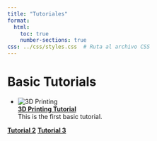 ```yaml
---
title: "Tutoriales"
format: 
  html: 
    toc: true
    number-sections: true
css: ../css/styles.css  # Ruta al archivo CSS
---
```


# Basic Tutorials

- ![3D Printing](../../images/Emanuel1.png)  
  **[3D Printing Tutorial](tutorial1.qmd)**  
  This is the first basic tutorial.

**[Tutorial 2](tutorial2.qmd)**
**[Tutorial 3](tutorial3.qmd)**